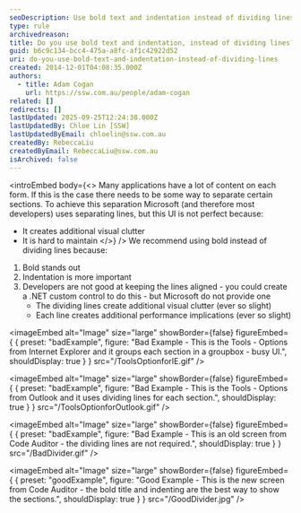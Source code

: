 ```yaml
---
seoDescription: Use bold text and indentation instead of dividing lines to separate sections, enhancing visual clarity and reducing clutter for a better user experience.
type: rule
archivedreason:
title: Do you use bold text and indentation, instead of dividing lines?
guid: b6c9c134-bcc4-475a-a8fc-af1c42922d52
uri: do-you-use-bold-text-and-indentation-instead-of-dividing-lines
created: 2014-12-01T04:08:35.000Z
authors:
  - title: Adam Cogan
    url: https://ssw.com.au/people/adam-cogan
related: []
redirects: []
lastUpdated: 2025-09-25T12:24:38.000Z
lastUpdatedBy: Chloe Lin [SSW]
lastUpdatedByEmail: chloelin@ssw.com.au
createdBy: RebeccaLiu
createdByEmail: RebeccaLiu@ssw.com.au
isArchived: false
---
```


<introEmbed
  body={<>
Many applications have a lot of content on each form. If this is the case there needs to be some way to separate certain sections. To achieve this separation Microsoft (and therefore most developers) uses separating lines, but this UI is not perfect because:

* It creates additional visual clutter
* It is hard to maintain
  </>}
/>
We recommend using bold instead of dividing lines because:

1. Bold stands out
2. Indentation is more important
3. Developers are not good at keeping the lines aligned - you could create a .NET custom control to do this - but Microsoft do not provide one
   * The dividing lines create additional visual clutter (ever so slight)
   * Each line creates additional performance implications (ever so slight)

<imageEmbed
  alt="Image"
  size="large"
  showBorder={false}
  figureEmbed={ {
    preset: "badExample",
    figure: "Bad Example - This is the Tools - Options from Internet Explorer and it groups each section in a groupbox - busy UI.",
    shouldDisplay: true
  } }
  src="/ToolsOptionforIE.gif"
/>

<imageEmbed
  alt="Image"
  size="large"
  showBorder={false}
  figureEmbed={ {
    preset: "badExample",
    figure: "Bad Example - This is the Tools - Options from Outlook and it uses dividing lines for each section.",
    shouldDisplay: true
  } }
  src="/ToolsOptionforOutlook.gif"
/>

<imageEmbed
  alt="Image"
  size="large"
  showBorder={false}
  figureEmbed={ {
    preset: "badExample",
    figure: "Bad Example - This is an old screen from Code Auditor - the dividing lines are not required.",
    shouldDisplay: true
  } }
  src="/BadDivider.gif"
/>

<imageEmbed
  alt="Image"
  size="large"
  showBorder={false}
  figureEmbed={ {
    preset: "goodExample",
    figure: "Good Example - This is the new screen from Code Auditor - the bold title and indenting are the best way to show the sections.",
    shouldDisplay: true
  } }
  src="/GoodDivider.jpg"
/>

